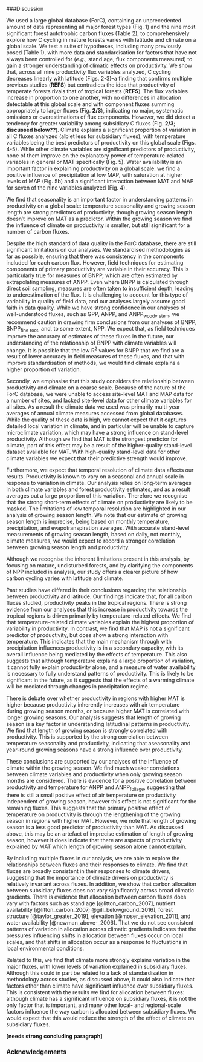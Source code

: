###Discussion

We used a large global database (ForC), containing an unprecedented amount of data representing all major forest types (Fig. 1) and the nine most significant forest autotrophic carbon fluxes (Table 2), to comprehensively explore how C cycling in mature forests varies with latitude and climate on a global scale. We test a suite of hypotheses, including many previously posed (Table 1), with more data and standardisation for factors that have not always been controlled for (*e.g.*, stand age, flux components measured) to gain a stronger understanding of climatic effects on productivity. We show that, across all nine productivity flux variables analyzed, C cycling decreases linearly with latitude (Figs. 2-3)--a finding that confirms multiple previous studies (**REFS**) but contradicts the idea that productivity of temperate forests rivals that of tropical forests (**REFS**). The flux variables increase in proportion to one another, with no differences in allocation detectable at this global scale and with component fluxes summing appropriately to larger fluxes (Fig. **2/3**), indicating no major, systematic omissions or overestimations of flux components. However, we did detect a tendency for greater variability among subsidiary C fluxes (Fig. **2/3**; **discussed below??**). Climate explains a significant proportion of variation in all C fluxes analyzed (albiet less for subsidiary fluxes), with temperature variables being the best predictors of productivity on this global scale (Figs. 4-5). While other climate variables are significant predictors of productivity, none of them improve on the explanatory power of temperature-related variables in general or MAT specifically (Fig. 5). Water availability is an important factor in explaining productivity on a global scale: we find a positive influence of precipitation at low MAP, with saturation at higher levels of MAP (Fig. 5b) and a significant interaction between MAT and MAP for seven of the nine variables analyzed (Fig. 4). 

We find that seasonality is an important factor in understanding patterns in productivity on a global scale: temperature seasonality and growing season length are strong predictors of productivity, though growing season length doesn't improve on MAT as a predictor. Within the growing season we find the influence of climate on productivity is smaller, but still significant for a number of carbon fluxes.

Despite the high standard of data quality in the ForC database, there are still significant limitations on our analyses. We standardised methodologies as far as possible, ensuring that there was consistency in the components included for each carbon flux. However, field techniques for estimating components of primary productivity are variable in their accuracy. This is particularly true for measures of BNPP, which are often estimated by extrapolating measures of ANPP. Even where BNPP is calculated through direct soil sampling, measures are often taken to insufficient depth, leading to underestimation of the flux. It is challenging to account for this type of variability in quality of field data, and our analyses largely assume good faith in data quality. While we have strong confidence in our analyses of well-understood fluxes, such as GPP, ANPP, and ANPP~woody~ ~stem~, we recommend caution in drawing firm conclusions from our analyses of BNPP, BNPP~fine~ ~root~, and, to some extent, NPP. We expect that, as field techniques improve the accuracy of estimates of these fluxes in the future, our understanding of the relationship of BNPP with climate variables will change. It is possible that the low R^2^ values for BNPP that we find are a result of lower accuracy in field measures of these fluxes, and that with improve standardisation of methods, we would find climate explains a higher proportion of variation.

Secondly, we emphasise that this study considers the relationship between productivity and climate on a coarse scale. Because of the nature of the ForC database, we were unable to access site-level MAT and MAP data for a number of sites, and lacked site-level data for other climate variables for all sites. As a result the climate data we used was primarily multi-year averages of annual climate measures accessed from global databases. While the quality of these data is high, we cannot expect that it captures detailed local variation in climate, and in particular will be unable to capture microclimate variation, which may have a strong influence on stand-level productivity. Although we find that MAT is the strongest predictor for climate, part of this effect may be a result of the higher-quality stand-level dataset available for MAT. With high-quality stand-level data for other climate variables we expect that their predictive strength would improve. 

Furthermore, we expect that temporal resolution of climate data affects our results. Productivity is known to vary on a seasonal and annual scale in response to variation in climate. Our analysis relies on long-term averages in both climate variables and forest productivity estimates, and as a result averages out a large proportion of this variation. Therefore we recognise that the strong short-term effects of climate on productivity are likely to be masked. The limitations of low temporal resolution are highlighted in our analysis of growing season length. We note that our estimate of growing season length is imprecise, being based on monthly temperature, precipitation, and evapotranspiration averages. With accurate stand-level measurements of growing season length, based on daily, not monthly, climate measures, we would expect to record a stronger correlation between growing season length and productivity.

Although we recognise the inherent limitations present in this analysis, by focusing on mature, undisturbed forests, and by clarifying the components of NPP included in analysis, our study offers a clearer picture of how carbon cycling varies with latitude and climate. 

Past studies have differed in their conclusions regarding the relationship between productivity and latitude. Our findings indicate that, for all carbon fluxes studied, productivity peaks in the tropical regions. There is strong evidence from our analyses that this increase in productivity towards the tropical regions is driven primarily by temperature-related effects. We find that temperature-related climate variables explain the highest proportion of variability in productivity. In contrast, we find that MAP is not a significant predictor of productivity, but does show a strong interaction with temperature. This indicates that the main mechanism through with precipitation influences productivity is in a secondary capacity, with its overall influence being mediated by the effects of temperature. This also suggests that although temperature explains a large proportion of variation, it cannot fully explain productivity alone, and a measure of water availability is necessary to fully understand patterns of productivity. This is likely to be significant in the future, as it suggests that the effects of a warming climate will be mediated through changes in precipitation regime. 

There is debate over whether productivity in regions with higher MAT is higher because productivity inherently increases with air temperature during growing season months, or because higher MAT is correlated with longer growing seasons. Our analysis suggests that length of growing season is a key factor in understanding latitudinal patterns in productivity. We find that length of growing season is strongly correlated with productivity. This is supported by the strong correlation between temperature seasonality and productivity, indicating that aseasonality and year-round growing seasons have a strong influence over productivity. 

These conclusions are supported by our analyses of the influence of climate within the growing season. We find much weaker correlations between climate variables and productivity when only growing season months are considered. There is evidence for a positive correlation between productivity and temperature for ANPP and ANPP~foliage~, suggesting that there is still a small positive effect of air temperature on productivity independent of growing season, however this effect is not significant for the remaining fluxes. This suggests that the primary positive effect of temperature on productivity is through the lengthening of the growing season in regions with higher MAT. However, we note that length of growing season is a less good predictor of productivity than MAT. As discussed above, this may be an artefact of imprecise estimation of length of growing season, however it does indicate that there are aspects of productivity explained by MAT which length of growing season alone cannot explain.

By including multiple fluxes in our analysis, we are able to explore the relationships between fluxes and their responses to climate. We find that fluxes are broadly consistent in their responses to climate drivers, suggesting that the importance of climate drivers on productivity is relatively invariant across fluxes. In addition, we show that carbon allocation between subsidiary fluxes does not vary significantly across broad climatic gradients. There is evidence that allocation between carbon fluxes does vary with factors such as stand age [@litton_carbon_2007], nutrient availability [@litton_carbon_2007; @gill_belowground_2016], forest structure [@taylor_greater_2019], elevation [@moser_elevation_2011], and water availability [@newman_above-_2006]. That we do not see consistent patterns of variation in allocation across climatic gradients indicates that the pressures influencing shifts in allocation between fluxes occur on local scales, and that shifts in allocation occur as a response to fluctuations in local environmental conditions. 

Related to this, we find that climate more strongly explains variation in the major fluxes, with lower levels of variation explained in subsidiary fluxes. Although this could in part be related to a lack of standardisation in methodology across studies, as discussed above, it could also indicate that factors other than climate have significant influence over subsidiary fluxes. This is consistent with the results we find for allocation between fluxes: although climate has a significant influence on subsidiary fluxes, it is not the only factor that is important, and many other local- and regional-scale factors  influence the way carbon is allocated between subsidiary fluxes. We would expect that this would reduce the strength of the effect of climate on subsidiary fluxes.

**[needs strong concluding paragraph]**

### Acknowledgements
